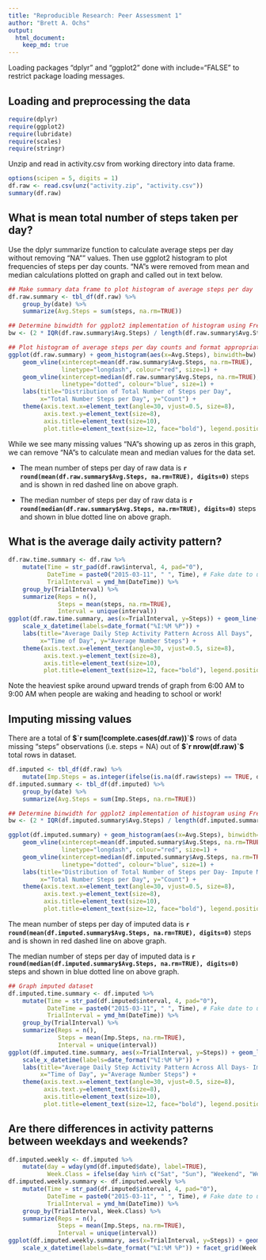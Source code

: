 ```yaml
---
title: "Reproducible Research: Peer Assessment 1"
author: "Brett A. Ochs"
output: 
  html_document:
    keep_md: true
---
```

Loading packages "dplyr" and "ggplot2" done with include="FALSE" to restrict package loading messages.

## Loading and preprocessing the data
```r
require(dplyr)
require(ggplot2)
require(lubridate)
require(scales)
require(stringr)
```

Unzip and read in activity.csv from working directory into data frame.

```r
options(scipen = 5, digits = 1)
df.raw <- read.csv(unz("activity.zip", "activity.csv"))
summary(df.raw)
```

## What is mean total number of steps taken per day?

Use the dplyr summarize function to calculate average steps per day without removing "NA"" values. Then use ggplot2 histogram to plot frequencies of steps per day counts. "NA"s were removed from mean and median calculations plotted on graph and called out in text below.

```r
## Make summary data frame to plot histogram of average steps per day
df.raw.summary <- tbl_df(df.raw) %>%
    group_by(date) %>%
    summarize(Avg.Steps = sum(steps, na.rm=TRUE))

## Determine binwidth for ggplot2 implementation of histogram using Freedman-Diaconis rule
bw <- (2 * IQR(df.raw.summary$Avg.Steps) / length(df.raw.summary$Avg.Steps)^(1/3))

## Plot histogram of average steps per day counts and format appropriately
ggplot(df.raw.summary) + geom_histogram(aes(x=Avg.Steps), binwidth=bw) + 
    geom_vline(xintercept=mean(df.raw.summary$Avg.Steps, na.rm=TRUE), 
               linetype="longdash", colour="red", size=1) +
    geom_vline(xintercept=median(df.raw.summary$Avg.Steps, na.rm=TRUE), 
               linetype="dotted", colour="blue", size=1) + 
    labs(title="Distribution of Total Number of Steps per Day", 
         x="Total Number Steps per Day", y="Count") + 
    theme(axis.text.x=element_text(angle=30, vjust=0.5, size=8),
          axis.text.y=element_text(size=8),
          axis.title=element_text(size=10),
          plot.title=element_text(size=12, face="bold"), legend.position="bottom")

```

While we see many missing values "NA"s showing up as zeros in this graph, we can remove "NA"s to calculate mean and median values for the data set.

- The mean number of steps per day of raw data is **`r round(mean(df.raw.summary$Avg.Steps, na.rm=TRUE), digits=0)`** steps and is shown in red dashed line on above graph.

- The median number of steps per day of raw data is **`r round(median(df.raw.summary$Avg.Steps, na.rm=TRUE), digits=0)`** steps and shown in blue dotted line on above graph.

## What is the average daily activity pattern?

```r
df.raw.time.summary <- df.raw %>%
    mutate(Time = str_pad(df.raw$interval, 4, pad="0"),
           DateTime = paste0("2015-03-11", " ", Time), # Fake date to use lubridate
           TrialInterval = ymd_hm(DateTime)) %>% 
    group_by(TrialInterval) %>%
    summarize(Reps = n(),
              Steps = mean(steps, na.rm=TRUE),
              Interval = unique(interval))
ggplot(df.raw.time.summary, aes(x=TrialInterval, y=Steps)) + geom_line() + 
    scale_x_datetime(labels=date_format("%I:%M %P")) +
    labs(title="Average Daily Step Activity Pattern Across All Days", 
         x="Time of Day", y="Average Number Steps") + 
    theme(axis.text.x=element_text(angle=30, vjust=0.5, size=8),
          axis.text.y=element_text(size=8),
          axis.title=element_text(size=10),
          plot.title=element_text(size=12, face="bold"), legend.position="bottom")
```

Note the heaviest spike around upward trends of graph from 6:00 AM to 9:00 AM when people are waking and heading to school or work!

## Imputing missing values

There are a total of **$`r sum(!complete.cases(df.raw))`$** rows of data missing "steps" observations (i.e. steps = NA) out of **$`r nrow(df.raw)`$** total rows in dataset.

```r
df.imputed <- tbl_df(df.raw) %>%
    mutate(Imp.Steps = as.integer(ifelse(is.na(df.raw$steps) == TRUE, df.raw.time.summary$Steps[df.raw.time.summary$Interval %in% df.raw$interval], df.raw$steps)))
df.imputed.summary <- tbl_df(df.imputed) %>%
    group_by(date) %>%
    summarize(Avg.Steps = sum(Imp.Steps, na.rm=TRUE))
```

```r
## Determine binwidth for ggplot2 implementation of histogram using Freedman-Diaconis rule
bw <- (2 * IQR(df.imputed.summary$Avg.Steps) / length(df.imputed.summary$Avg.Steps)^(1/3))

ggplot(df.imputed.summary) + geom_histogram(aes(x=Avg.Steps), binwidth=bw) + 
    geom_vline(xintercept=mean(df.imputed.summary$Avg.Steps, na.rm=TRUE), 
               linetype="longdash", colour="red", size=1) +
    geom_vline(xintercept=median(df.imputed.summary$Avg.Steps, na.rm=TRUE), 
               linetype="dotted", colour="blue", size=1) +
    labs(title="Distribution of Total Number of Steps per Day- Impute Missing Values", 
         x="Total Number Steps per Day", y="Count") + 
    theme(axis.text.x=element_text(angle=30, vjust=0.5, size=8),
          axis.text.y=element_text(size=8),
          axis.title=element_text(size=10),
          plot.title=element_text(size=12, face="bold"), legend.position="bottom")
```

The mean number of steps per day of imputed data is **`r round(mean(df.imputed.summary$Avg.Steps, na.rm=TRUE), digits=0)`** steps and is shown in red dashed line on above graph.

The median number of steps per day of imputed data is **`r round(median(df.imputed.summary$Avg.Steps, na.rm=TRUE), digits=0)`** steps and shown in blue dotted line on above graph.

```r
## Graph imputed dataset
df.imputed.time.summary <- df.imputed %>%
    mutate(Time = str_pad(df.imputed$interval, 4, pad="0"),
           DateTime = paste0("2015-03-11", " ", Time), # Fake date to use lubridate
           TrialInterval = ymd_hm(DateTime)) %>% 
    group_by(TrialInterval) %>%
    summarize(Reps = n(),
              Steps = mean(Imp.Steps, na.rm=TRUE),
              Interval = unique(interval))
ggplot(df.imputed.time.summary, aes(x=TrialInterval, y=Steps)) + geom_line() + 
    scale_x_datetime(labels=date_format("%I:%M %P")) +
    labs(title="Average Daily Step Activity Pattern Across All Days- Impute Missing Values", 
         x="Time of Day", y="Average Number Steps") + 
    theme(axis.text.x=element_text(angle=30, vjust=0.5, size=8),
          axis.text.y=element_text(size=8),
          axis.title=element_text(size=10),
          plot.title=element_text(size=12, face="bold"), legend.position="bottom")

```

## Are there differences in activity patterns between weekdays and weekends?

```r
df.imputed.weekly <- df.imputed %>%
    mutate(day = wday(ymd(df.imputed$date), label=TRUE),
           Week.Class = ifelse(day %in% c("Sat", "Sun"), "Weekend", "Weekday"))
df.imputed.weekly.summary <- df.imputed.weekly %>%
    mutate(Time = str_pad(df.imputed$interval, 4, pad="0"),
           DateTime = paste0("2015-03-11", " ", Time), # Fake date to use lubridate
           TrialInterval = ymd_hm(DateTime)) %>% 
    group_by(TrialInterval, Week.Class) %>%
    summarize(Reps = n(),
              Steps = mean(Imp.Steps, na.rm=TRUE),
              Interval = unique(interval))
ggplot(df.imputed.weekly.summary, aes(x=TrialInterval, y=Steps)) + geom_line() + 
    scale_x_datetime(labels=date_format("%I:%M %P")) + facet_grid(Week.Class ~ .)

```